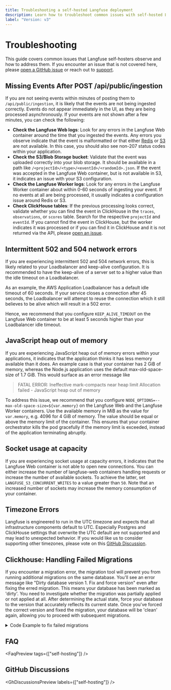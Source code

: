 ```yaml
---
title: Troubleshooting a self-hosted Langfuse deployment
description: Learn how to troubleshoot common issues with self-hosted Langfuse.
label: "Version: v3"
---
```


# Troubleshooting

This guide covers common issues that Langfuse self-hosters observe and how to address them. If you encounter an issue that is not covered here, please [open a GitHub issue](https://github.com/langfuse/langfuse/issues) or reach out to [support](/support).

## Missing Events After POST /api/public/ingestion

If you are not seeing events within minutes of posting them to `/api/public/ingestion`, it is likely that the events are not being ingested correctly.
Events do not appear immediately in the UI, as they are being processed asynchronously.
If your events are not shown after a few minutes, you can check the following:

- **Check the Langfuse Web logs**: Look for any errors in the Langfuse Web container around the time that you ingested the events.
  Any errors you observe indicate that the event is malformatted or that either [Redis](/self-hosting/infrastructure/cache) or [S3](/self-hosting/infrastructure/blobstorage) are not available.
  In this case, you should also see non-207 status codes within your application.
- **Check the S3/Blob Storage bucket**: Validate that the event was uploaded correctly into your blob storage.
  It should be available in a path like `/<projectId>/<type>/<eventId>/<randomId>.json`.
  If the event was accepted in the Langfuse Web container, but is not available in S3, it indicates an issue with your S3 configuration.
- **Check the Langfuse Worker logs**: Look for any errors in the Langfuse Worker container about within 0-60 seconds of ingesting your event.
  If no events at all are being processed, it usually indicates a configuration issue around Redis or S3.
- **Check ClickHouse tables**: If the previous processing looks correct, validate whether you can find the event in ClickHouse in the `traces`, `observations`, or `scores` table.
  Search for the respective `projectId` and `eventId`.
  If you cannot find the event in ClickHouse, but the worker indicates it was processed or if you can find it in ClickHouse and it is not returned via the API, please [open an issue](https://github.com/langfuse/langfuse/issues).

## Intermittent 502 and 504 network errors

If you are experiencing intermittent 502 and 504 network errors, this is likely related to your Loadbalancer and keep-alive configuration.
It is recommended to have the keep-alive of a server set to a higher value than the idle timeout on a Loadbalancer.

As an example, the AWS Application Loadbalancer has a default idle timeout of 60 seconds.
If your service closes a connection after 45 seconds, the Loadbalancer will attempt to reuse the connection which it still believes to be alive which will result in a 502 error.

Hence, we recommend that you configure `KEEP_ALIVE_TIMEOUT` on the Langfuse Web container to be at least 5 seconds higher than your Loadbalancer idle timeout.

## JavaScript heap out of memory

If you are experiencing JavaScript heap out of memory errors within your applications, it indicates that the application thinks it has less memory available than it does.
An example case is that your container has 2 GiB of memory, whereas the Node.js application uses the default max-old-space-size of 1.7 GiB.
This would surface as an error message like

> FATAL ERROR: Ineffective mark-compacts near heap limit Allocation failed - JavaScript heap out of memory

To address this issue, we recommend that you configure `NODE_OPTIONS=--max-old-space-size=${var.memory}` on the Langfuse Web and the Langfuse Worker containers.
Use the available memory in MiB as the value for `var.memory`, e.g. 4096 for 4 GiB of memory.
The value should be equal or above the memory limit of the container.
This ensures that your container orchestrator kills the pod gracefully if the memory limit is exceeded, instead of the application terminating abruptly.

## Socket usage at capacity

If you are experiencing socket usage at capacity errors, it indicates that the Langfuse Web container is not able to open new connections.
You can either increase the number of langfuse-web containers handling requests or increase the number of available sockets.
To achieve the latter, set `LANGFUSE_S3_CONCURRENT_WRITES` to a value greater than `50`.
Note that an increased number of sockets may increase the memory consumption of your container.

## Timezone Errors

Langfuse is engineered to run in the UTC timezone and expects that all infrastructure components default to UTC.
Especially Postgres and ClickHouse settings that overwrite the UTC default are not supported and may lead to unexpected behavior.
If you would like us to consider supporting other timezones, please vote on this [GitHub Discussion](https://github.com/orgs/langfuse/discussions/5046).

## Clickhouse: Handling Failed Migrations

If you encounter a migration error, the migration tool will prevent you from running additional migrations on the same database. You'll see an error message like "Dirty database version 1. Fix and force version" even after fixing the erred migration. This means your database has been marked as 'dirty'. You need to investigate whether the migration was partially applied or not applied at all. After determining the actual state, force your database to the version that accurately reflects its current state. Once you've forced the correct version and fixed the migration, your database will be 'clean' again, allowing you to proceed with subsequent migrations.

<details>
<summary>Code Example to fix failed migrations</summary>

Let's assume your migration 16 failed. You have corrected the failed migration. If you try to migrate again, migrate will STILL refuse:

```bash
error: Dirty database version 16. Fix and force version.
```

You will have to force your database to the last successful version, which is 15. Make sure to replace the database credentials with your own.
Before running the command below, navigate to the root of your Langfuse project folder in your terminal. Then run the following command:

```bash
migrate -path migrations/ -database clickhouse://test:test@localhost:8123/dummy force 15
```

If you migrate again, the output will now be:

```bash
16/u migration_name (12.718637ms)
```

</details>


## FAQ


<FaqPreview tags={["self-hosting"]} />

## GitHub Discussions


<GhDiscussionsPreview labels={["self-hosting"]} />
